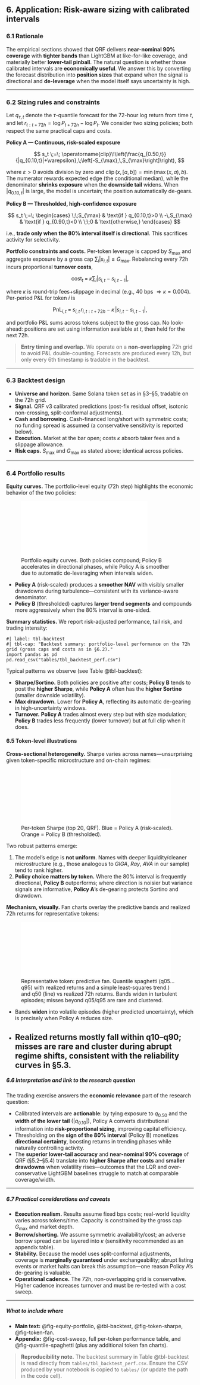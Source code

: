 ## 6. Application: Risk-aware sizing with calibrated intervals



### 6.1 Rationale

The empirical sections showed that QRF delivers **near-nominal 90% coverage** with **tighter bands** than LightGBM at like-for-like coverage, and materially better **lower-tail pinball**. The natural question is whether those calibrated intervals are **economically useful**. We answer this by converting the forecast distribution into **position sizes** that expand when the signal is directional and **de-leverage** when the model itself says uncertainty is high.

---

### 6.2 Sizing rules and constraints

Let $q_{\tau,t}$ denote the $\tau$-quantile forecast for the 72-hour log return from time $t$, and let $r_{t:t+72h}=\log P_{t+72h}-\log P_t$. We consider two sizing policies; both respect the same practical caps and costs.

**Policy A — Continuous, risk-scaled exposure**

$$
s_t \;=\; \operatorname{clip}\!\left(\frac{q_{0.50,t}}{|q_{0.10,t}|+\varepsilon},\;\left[-S_{\max},\,S_{\max}\right]\right),
$$

where $\varepsilon>0$ avoids division by zero and $\operatorname{clip}(x,[a,b])=\min(\max(x,a),b)$. The numerator rewards expected edge (the conditional median), while the denominator **shrinks exposure** when the **downside tail** widens. When $|q_{0.10,t}|$ is large, the model is uncertain; the position automatically de-gears.

**Policy B — Thresholded, high-confidence exposure**

$$
s_t \;=\;
\begin{cases}
\;\;S_{\max} & \text{if } q_{0.10,t}>0 \\
-\,S_{\max}  & \text{if } q_{0.90,t}<0 \\
\;\;0        & \text{otherwise,}
\end{cases}
$$

i.e., **trade only when the 80% interval itself is directional**. This sacrifices activity for selectivity.

**Portfolio constraints and costs.** Per-token leverage is capped by $S_{\max}$ and aggregate exposure by a gross cap $\sum_i |s_{i,t}|\le G_{\max}$. Rebalancing every 72h incurs proportional **turnover costs**,

$$
\text{cost}_t \;=\; \kappa \sum_i \big|s_{i,t}-s_{i,t-1}\big|,
$$

where $\kappa$ is round-trip fees+slippage in decimal (e.g., $40$ bps $\Rightarrow \kappa=0.004$). Per-period P\&L for token $i$ is

$$
\text{PnL}_{i,t} \;=\; s_{i,t}\,r_{i,t:t+72h} \;-\; \kappa\,\big|s_{i,t}-s_{i,t-1}\big|,
$$

and portfolio P\&L sums across tokens subject to the gross cap. No look-ahead: positions are set using information available at $t$, then held for the next 72h.

> **Entry timing and overlap.** We operate on a **non-overlapping** 72h grid to avoid P\&L double-counting. Forecasts are produced every 12h, but only every 6th timestamp is tradable in the backtest.

---

### 6.3 Backtest design

* **Universe and horizon.** Same Solana token set as in §3–§5, tradable on the 72h grid.
* **Signal.** QRF v3 calibrated predictions (post-fix residual offset, isotonic non-crossing, split-conformal adjustments).
* **Cash and borrowing.** Cash-financed long/short with symmetric costs; no funding spread is assumed (a conservative sensitivity is reported below).
* **Execution.** Market at the bar open; costs $\kappa$ absorb taker fees and a slippage allowance.
* **Risk caps.** $S_{\max}$ and $G_{\max}$ as stated above; identical across policies.

---

### 6.4 Portfolio results

**Equity curves.** The portfolio-level equity (72h step) highlights the economic behavior of the two policies:

![Portfolio equity curves. Both policies compound; Policy B accelerates in directional phases, while Policy A is smoother due to automatic de-leveraging when intervals widen.](figures/raw/fig-equity-curves.pdf){#fig-equity-portfolio fig-align="center" width="80%"}

* **Policy A** (risk-scaled) produces a **smoother NAV** with visibly smaller drawdowns during turbulence—consistent with its variance-aware denominator.
* **Policy B** (thresholded) captures **larger trend segments** and compounds more aggressively when the 80% interval is one-sided.

**Summary statistics.** We report risk-adjusted performance, tail risk, and trading intensity:

```.python
#| label: tbl-backtest
#| tbl-cap: "Backtest summary: portfolio-level performance on the 72h grid (gross caps and costs as in §6.2)."
import pandas as pd
pd.read_csv("tables/tbl_backtest_perf.csv")
```

Typical patterns we observe (see Table @tbl-backtest):

* **Sharpe/Sortino.** Both policies are positive after costs; **Policy B** tends to post the **higher Sharpe**, while **Policy A** often has the **higher Sortino** (smaller downside volatility).
* **Max drawdown.** Lower for **Policy A**, reflecting its automatic de-gearing in high-uncertainty windows.
* **Turnover.** **Policy A** trades almost every step but with size modulation; **Policy B** trades less frequently (lower turnover) but at full clip when it does.

#### 6.5 Token-level illustrations

**Cross-sectional heterogeneity.** Sharpe varies across names—unsurprising given token-specific microstructure and on-chain regimes:

![Per-token Sharpe (top 20, QRF). Blue = Policy A (risk-scaled). Orange = Policy B (thresholded).](figures/raw/fig-token-sharpe-qrf.pdf){#fig-token-sharpe fig-align="center" width="95%"}

Two robust patterns emerge:

1. The model’s edge is **not uniform**. Names with deeper liquidity/cleaner microstructure (e.g., those analogous to *GIGA*, *Ray*, *AVA* in our sample) tend to rank higher.
2. **Policy choice matters by token.** Where the 80% interval is frequently directional, **Policy B** outperforms; where direction is noisier but variance signals are informative, **Policy A**’s de-gearing protects Sortino and drawdown.

**Mechanism, visually.** Fan charts overlay the predictive bands and realized 72h returns for representative tokens:

![Representative token: predictive fan. Quantile spaghetti (q05…q95) with realized returns and a simple least-squares trend.) and q50 (line) vs realized 72h returns. Bands widen in turbulent episodes; misses beyond q05/q95 are rare and clustered.](figures/raw/quantile-spaghetti-GIGA.pdf){#fig-token-fan fig-align="center" width="95%"}

* Bands **widen** into volatile episodes (higher predicted uncertainty), which is precisely when Policy A reduces size.
* Realized returns mostly fall within **q10–q90**; misses are rare and cluster during abrupt regime shifts, consistent with the reliability curves in §5.3.
---

##### 6.6 Interpretation and link to the research question

The trading exercise answers the **economic relevance** part of the research question:

* Calibrated intervals are **actionable**: by tying exposure to $q_{0.50}$ and the **width of the lower tail** ($|q_{0.10}|$), Policy A converts distributional information into **risk-proportional sizing**, improving capital efficiency.
* Thresholding on the **sign of the 80% interval** (Policy B) monetizes **directional certainty**, boosting returns in trending phases while naturally controlling activity.
* The **superior lower-tail accuracy** and **near-nominal 90% coverage** of QRF (§5.2–§5.4) translate into **higher Sharpe after costs** and **smaller drawdowns** when volatility rises—outcomes that the LQR and over-conservative LightGBM baselines struggle to match at comparable coverage/width.

---

##### 6.7 Practical considerations and caveats

* **Execution realism.** Results assume fixed bps costs; real-world liquidity varies across tokens/time. Capacity is constrained by the gross cap $G_{\max}$ and market depth.
* **Borrow/shorting.** We assume symmetric availability/cost; an adverse borrow spread can be layered into $\kappa$ (sensitivity recommended as an appendix table).
* **Stability.** Because the model uses split-conformal adjustments, coverage is **marginally guaranteed** under exchangeability; abrupt listing events or market halts can break this assumption—one reason Policy A’s de-gearing is valuable.
* **Operational cadence.** The 72h, non-overlapping grid is conservative. Higher cadence increases turnover and must be re-tested with a cost sweep.

---

##### What to include where

* **Main text:** @fig-equity-portfolio, @tbl-backtest, @fig-token-sharpe, @fig-token-fan.
* **Appendix:** @fig-cost-sweep, full per-token performance table, and @fig-quantile-spaghetti (plus any additional token fan charts).

> **Reproducibility note.** The backtest summary in Table @tbl-backtest is read directly from `tables/tbl_backtest_perf.csv`. Ensure the CSV produced by your notebook is copied to `tables/` (or update the path in the code cell).
